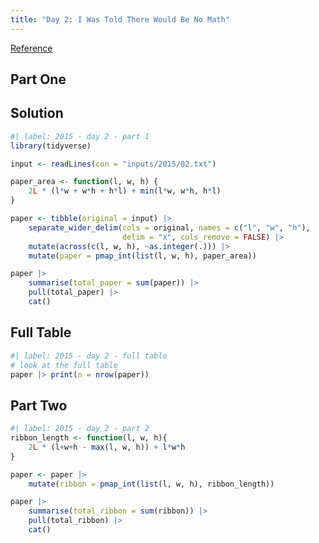 ```yaml
---
title: "Day 2: I Was Told There Would Be No Math"
---
```


[Reference](https://adventofcode.com/2015/day/2)

## Part One

::: {.panel-tabset}

## Solution

```r
#| label: 2015 - day 2 - part 1
library(tidyverse)

input <- readLines(con = "inputs/2015/02.txt")

paper_area <- function(l, w, h) {
    2L * (l*w + w*h + h*l) + min(l*w, w*h, h*l)
}

paper <- tibble(original = input) |> 
    separate_wider_delim(cols = original, names = c("l", "w", "h"),
                         delim = "x", cols_remove = FALSE) |> 
    mutate(across(c(l, w, h), ~as.integer(.))) |> 
    mutate(paper = pmap_int(list(l, w, h), paper_area))

paper |> 
    summarise(total_paper = sum(paper)) |> 
    pull(total_paper) |> 
    cat()
```

## Full Table

```r
#| label: 2015 - day 2 - full table
# look at the full table
paper |> print(n = nrow(paper))
```

:::

## Part Two

```r
#| label: 2015 - day 2 - part 2
ribbon_length <- function(l, w, h){
    2L * (l+w+h - max(l, w, h)) + l*w*h
}

paper <- paper |>
    mutate(ribbon = pmap_int(list(l, w, h), ribbon_length))

paper |> 
    summarise(total_ribbon = sum(ribbon)) |> 
    pull(total_ribbon) |> 
    cat()
```
